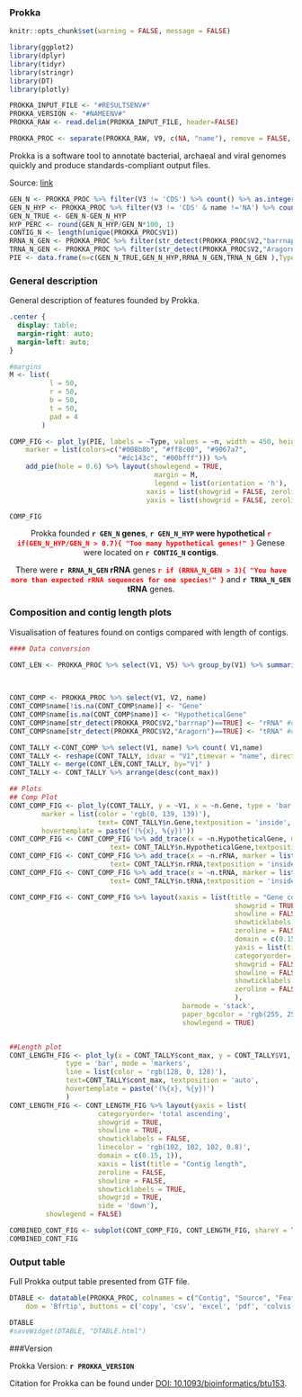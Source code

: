 ### Prokka

```{r setup, include=FALSE} 
knitr::opts_chunk$set(warning = FALSE, message = FALSE) 
```

```{r libraries, echo=FALSE}
library(ggplot2)
library(dplyr)
library(tidyr)
library(stringr)
library(DT)
library(plotly)
```

```{r data_read, echo=FALSE}
PROKKA_INPUT_FILE <- "#RESULTSENV#"
PROKKA_VERSION <- "#NAMEENV#"
PROKKA_RAW <- read.delim(PROKKA_INPUT_FILE, header=FALSE)

PROKKA_PROC <- separate(PROKKA_RAW, V9, c(NA, "name"), remove = FALSE, "gene_name")
```
Prokka is a software tool to annotate bacterial, archaeal and viral genomes quickly and produce standards-compliant output files. 

Source: [link](https://github.com/tseemann/prokka)



```{r text_parsing}
GEN_N <- PROKKA_PROC %>% filter(V3 != 'CDS') %>% count() %>% as.integer()
GEN_N_HYP <- PROKKA_PROC %>% filter(V3 != 'CDS' & name !='NA') %>% count() %>% as.integer()
GEN_N_TRUE <- GEN_N-GEN_N_HYP
HYP_PERC <- round(GEN_N_HYP/GEN_N*100, 1)
CONTIG_N <- length(unique(PROKKA_PROC$V1))
RRNA_N_GEN <- PROKKA_PROC %>% filter(str_detect(PROKKA_PROC$V2,"barrnap") & V3 =="transcript") %>% count() %>% as.integer()
TRNA_N_GEN <- PROKKA_PROC %>% filter(str_detect(PROKKA_PROC$V2,"Aragorn") & V3 =="transcript") %>% count() %>% as.integer()
PIE <- data.frame(n=c(GEN_N_TRUE,GEN_N_HYP,RRNA_N_GEN,TRNA_N_GEN ),Type=as.factor(c("Genes","Hypothetical Genes", "rRNA", "tRNA")))
```

### General description
General description of features founded by Prokka. 
```{css, echo=FALSE}
.center {
  display: table;
  margin-right: auto;
  margin-left: auto;
}
```

<div class = 'center'>

```{r comp_plot}
#margins
M <- list(
          l = 50,
          r = 50,
          b = 50,
          t = 50,
          pad = 4
        )

COMP_FIG <- plot_ly(PIE, labels = ~Type, values = ~n, width = 450, height = 450,
    marker = list(colors=c("#008b8b", "#ff8c00", "#9067a7", 
                           "#dc143c", "#00bfff"))) %>% 
    add_pie(hole = 0.6) %>% layout(showlegend = TRUE,
                                    margin = M,
                                    legend = list(orientation = 'h'),
                                  xaxis = list(showgrid = FALSE, zeroline = FALSE, showticklabels = FALSE),
                                  yaxis = list(showgrid = FALSE, zeroline = FALSE, showticklabels = FALSE))

COMP_FIG
```
</div>
<center>
Prokka founded **`r GEN_N` genes**, **`r GEN_N_HYP` were hypothetical** <span style="color:red; font-weight: bold">
`r if(GEN_N_HYP/GEN_N > 0.7){
"Too many hypothetical genes!"
}` </span> Genese were located on **`r CONTIG_N` contigs**.

There were **`r RRNA_N_GEN` rRNA** genes <span style="color:red; font-weight: bold">`r if (RRNA_N_GEN > 3){
"You have more than expected rRNA sequences for one species!"
}`</span> and **`r TRNA_N_GEN` tRNA** genes.

</center>
### Composition and contig length plots
Visualisation of features found on contigs compared with length of contigs.
<div class = 'center'>
```{r contig_plots, fig.width = 10, fig.height = 10}
#### Data conversion 

CONT_LEN <- PROKKA_PROC %>% select(V1, V5) %>% group_by(V1) %>% summarise(
                                                                          cont_max = max(V5)
                                                                          )

CONT_COMP <- PROKKA_PROC %>% select(V1, V2, name)
CONT_COMP$name[!is.na(CONT_COMP$name)] <- "Gene"
CONT_COMP$name[is.na(CONT_COMP$name)] <- "HypotheticalGene"
CONT_COMP$name[str_detect(PROKKA_PROC$V2,"barrnap")==TRUE] <- "rRNA" #database name for rRNA from Prokka
CONT_COMP$name[str_detect(PROKKA_PROC$V2,"Aragorn")==TRUE] <- "tRNA" #database name for tRNA from Prokka

CONT_TALLY <-CONT_COMP %>% select(V1, name) %>% count( V1,name)
CONT_TALLY <- reshape(CONT_TALLY, idvar = "V1",timevar = "name", direction = "wide")
CONT_TALLY <- merge(CONT_LEN,CONT_TALLY, by="V1" )
CONT_TALLY <- CONT_TALLY %>% arrange(desc(cont_max))

## Plots 
## Comp Plot
CONT_COMP_FIG <- plot_ly(CONT_TALLY, y = ~V1, x = ~n.Gene, type = 'bar', orientation = 'h',
        marker = list(color = 'rgb(0, 139, 139)'),
                      text= CONT_TALLY$n.Gene,textposition = 'inside', name = 'Gene',
        hovertemplate = paste('(%{x}, %{y})'))
CONT_COMP_FIG <- CONT_COMP_FIG %>% add_trace(x = ~n.HypotheticalGene, marker = list(color = 'rgb(255, 140, 0)'),
                         text= CONT_TALLY$n.HypotheticalGene,textposition = 'inside', name = 'Hypothetical Gene')
CONT_COMP_FIG <- CONT_COMP_FIG %>% add_trace(x = ~n.rRNA, marker = list(color = 'rgb(220,20,60)'),
                         text= CONT_TALLY$n.rRNA,textposition = 'inside', name = 'rRNA') 
CONT_COMP_FIG <- CONT_COMP_FIG %>% add_trace(x = ~n.tRNA, marker = list(color = 'rgb(0,191,255)'),
                         text= CONT_TALLY$n.tRNA,textposition = 'inside', name = 'tRNA')

CONT_COMP_FIG <- CONT_COMP_FIG %>% layout(xaxis = list(title = "Gene count",
                                                        showgrid = TRUE,
                                                        showline = FALSE,
                                                        showticklabels = TRUE,
                                                        zeroline = FALSE,
                                                        domain = c(0.15, 1)),
                                                        yaxis = list(title = "Contigs",
                                                        categoryorder= 'total ascending',
                                                        showgrid = FALSE,
                                                        showline = FALSE,
                                                        showticklabels = TRUE,
                                                        zeroline = FALSE
                                                        ),
                                           barmode = 'stack',
                                           paper_bgcolor = 'rgb(255, 255, 255)', plot_bgcolor = 'rgb(255, 255, 255)',
                                           showlegend = TRUE) 


##Length plot
CONT_LENGTH_FIG <- plot_ly(x = CONT_TALLY$cont_max, y = CONT_TALLY$V1, name = 'Contig length',
              type = 'bar', mode = 'markers',
              line = list(color = 'rgb(128, 0, 128)'),
              text=CONT_TALLY$cont_max, textposition = 'auto',
              hovertemplate = paste('(%{x}, %{y})')
              ) 
CONT_LENGTH_FIG <- CONT_LENGTH_FIG %>% layout(yaxis = list(
                      categoryorder= 'total ascending',
                      showgrid = TRUE, 
                      showline = TRUE, 
                      showticklabels = FALSE,
                      linecolor = 'rgb(102, 102, 102, 0.8)', 
                      domain = c(0.15, 1)),
                      xaxis = list(title = "Contig length",
                      zeroline = FALSE, 
                      showline = FALSE, 
                      showticklabels = TRUE, 
                      showgrid = TRUE,
                      side = 'down'),
         showlegend = FALSE) 

COMBINED_CONT_FIG <- subplot(CONT_COMP_FIG, CONT_LENGTH_FIG, shareY = TRUE, titleX = TRUE) 
COMBINED_CONT_FIG
```
</div>

### Output table
Full Prokka output table presented from GTF file.
```{r prokka_table}

DTABLE <- datatable(PROKKA_PROC, colnames = c("Contig", "Source", "Feature", "Start", "End","Score","Strand","Phase", "Attributes", "Name"),  rownames = FALSE, class = 'hover', extensions  = 'Buttons', options = list(
    dom = 'Bfrtip', buttons = c('copy', 'csv', 'excel', 'pdf', 'colvis')))

DTABLE
#saveWidget(DTABLE, "DTABLE.html")
```

###Version

Prokka Version: **`r PROKKA_VERSION`**


Citation for Prokka can be found under [DOI: 10.1093/bioinformatics/btu153](https://doi.org/10.1093/bioinformatics/btu153).
